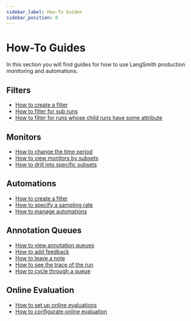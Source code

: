 ```yaml
---
sidebar_label: How-To Guides
sidebar_position: 0
---
```


# How-To Guides

In this section you will find guides for how to use LangSmith production monitoring and automations.

## Filters

- [How to create a filter](faq/filter#how-to-create-a-filter)
- [How to filter for sub runs](faq/filter#how-to-filter-for-sub-runs)
- [How to filter for runs whose child runs have some attribute](faq/filter#how-to-filter-for-runs-whose-child-runs-have-some-attribute)

## Monitors

- [How to change the time period](faq/monitoring#how-to-change-the-time-period)
- [How to view monitors by subsets](faq/monitoring#how-to-view-monitors-by-subset)
- [How to drill into specific subsets](faq/monitoring#how-to-drill-into-specific-subsets)

## Automations

- [How to create a filter](faq/automations#how-to-create-a-filter)
- [How to specify a sampling rate](faq/automations#how-to-specify-a-sampling-rate)
- [How to manage automations](faq/automations#how-to-manage-automations)

## Annotation Queues

- [How to view annotation queues](faq/annotation_queue#how-to-view-annotation_queues)
- [How to add feedback](faq/annotation_queue#how-to-add-feedback)
- [How to leave a note](faq/annotation_queue#how-to-leave-a-note)
- [How to see the trace of the run](faq/annotation_queue#how-to-see-the-trace-of-the-run)
- [How to cycle through a queue](faq/annotation_queue#how-to-cycle-through-a-queue)

## Online Evaluation

- [How to set up online evaluations](faq/online_evaluation#how-to-set-up-online-evaluation)
- [How to configurate online evaluation](faq/online_evaluation#how-to-configure-online-evaluation)
